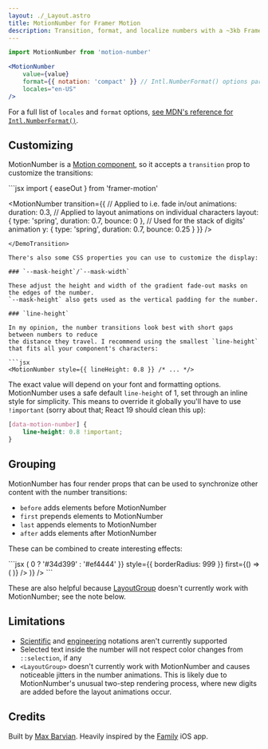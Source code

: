 ```yaml
---
layout: ./_Layout.astro
title: MotionNumber for Framer Motion
description: Transition, format, and localize numbers with a ~3kb Framer Motion component. Accessible and customizable.
---
```


```jsx
import MotionNumber from 'motion-number'

<MotionNumber
    value={value}
    format={{ notation: 'compact' }} // Intl.NumberFormat() options parameter
    locales="en-US"
/>
```

For a full list of `locales` and `format` options, [see MDN's reference for `Intl.NumberFormat()`](https://developer.mozilla.org/en-US/docs/Web/JavaScript/Reference/Global_Objects/Intl/NumberFormat/NumberFormat#parameters).

## Customizing

MotionNumber is a [Motion component](https://www.framer.com/motion/component/), so it accepts a `transition` prop to customize
the transitions:

<DemoTransition client:load>
```jsx
import { easeOut } from 'framer-motion'

<MotionNumber
    transition={{
        // Applied to i.e. fade in/out animations:
        duration: 0.3,
        // Applied to layout animations on individual characters
        layout: { type: 'spring', duration: 0.7, bounce: 0 },
        // Used for the stack of digits' animation
        y: { type: 'spring', duration: 0.7, bounce: 0.25 }
    }}
/>
```
</DemoTransition>

There's also some CSS properties you can use to customize the display:

### `--mask-height`/`--mask-width`

These adjust the height and width of the gradient fade-out masks on the edges of the number.
`--mask-height` also gets used as the vertical padding for the number.

### `line-height`

In my opinion, the number transitions look best with short gaps between numbers to reduce
the distance they travel. I recommend using the smallest `line-height` that fits all your component's characters:

```jsx
<MotionNumber style={{ lineHeight: 0.8 }} /* ... */>
```

The exact value will depend on your font and formatting options. MotionNumber uses a safe default `line-height` of 1, 
set through an inline style for simplicity. This means to override it globally you'll have to use `!important` (sorry about that; React 19 should clean this up):

```css
[data-motion-number] {
    line-height: 0.8 !important;
}
```

## Grouping

MotionNumber has four render props that can be used to synchronize other content with the number transitions:

* `before` adds elements before MotionNumber
* `first` prepends elements to MotionNumber
* `last` appends elements to MotionNumber
* `after` adds elements after MotionNumber

These can be combined to create interesting effects:

<DemoIndicator client:load>
```jsx
<MotionNumber
    value={value}
    format={{ style: 'currency', currency: 'USD' }}
    after={() => (
        <MotionNumber
            value={diff}
            format={{ style: 'percent', maximumFractionDigits: 2 }}
            animate={{ backgroundColor: diff > 0 ? '#34d399' : '#ef4444' }}
            style={{ borderRadius: 999 }}
            first={() => (
                <Arrow />
            )}
        />
    )}
/>
```
</DemoIndicator>

These are also helpful because [LayoutGroup](https://www.framer.com/motion/layout-group/) doesn't currently
work with MotionNumber; see the note below.

## Limitations

* [Scientific](https://developer.mozilla.org/en-US/docs/Web/JavaScript/Reference/Global_Objects/Intl/NumberFormat/NumberFormat#scientific) and [engineering](https://developer.mozilla.org/en-US/docs/Web/JavaScript/Reference/Global_Objects/Intl/NumberFormat/NumberFormat#engineering) notations aren't currently supported
* Selected text inside the number will not respect color changes from `::selection`, if any
* `<LayoutGroup>` doesn't currently work with MotionNumber and causes noticeable jitters in the number animations.
This is likely due to MotionNumber's unusual two-step rendering process, where new digits are added before the layout animations occur.

## Credits

Built by [Max Barvian](https://x.com/mbarvian). Heavily inspired by the [Family](https://family.co) iOS app.
